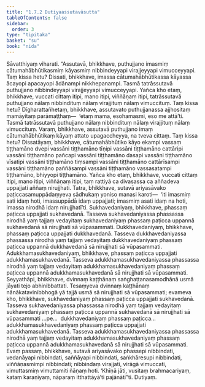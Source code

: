 ```yaml
---
title: "1.7.2 Dutiyaassutavāsutta"
tableOfContents: false
sidebar:
  order: 3
type: "tipitaka"
basket: "su"
book: "nida"
---
```



<DynamicBreadcrumb />

<Division number="62" book="nida" bookNo="12" page="320">

<Paragraph number="443" book="nida">
Sāvatthiyaṃ viharati. “Assutavā, bhikkhave, puthujjano imasmiṃ cātumahābhūtikasmiṃ kāyasmiṃ nibbindeyyapi virajjeyyapi vimucceyyapi. Taṃ kissa hetu? Dissati, bhikkhave, imassa cātumahābhūtikassa kāyassa ācayopi apacayopi ādānampi nikkhepanampi. Tasmā tatrāssutavā puthujjano nibbindeyyapi virajjeyyapi vimucceyyapi. Yañca kho etaṃ, bhikkhave, vuccati cittaṃ itipi, mano itipi, viññāṇaṃ itipi, tatrāssutavā puthujjano nālaṃ nibbindituṃ nālaṃ virajjituṃ nālaṃ vimuccituṃ. Taṃ kissa hetu? Dīgharattañhetaṃ, bhikkhave, assutavato puthujjanassa ajjhositaṃ mamāyitaṃ parāmaṭṭhaṃ—  ‘etaṃ mama, esohamasmi, eso me attā’ti. Tasmā tatrāssutavā puthujjano nālaṃ nibbindituṃ nālaṃ virajjituṃ nālaṃ vimuccituṃ.
</Paragraph>

<Paragraph number="444" book="nida">
Varaṃ, bhikkhave, assutavā puthujjano imaṃ cātumahābhūtikaṃ kāyaṃ attato upagaccheyya, na tveva cittaṃ. Taṃ kissa hetu? Dissatāyaṃ, bhikkhave, cātumahābhūtiko kāyo ekampi vassaṃ tiṭṭhamāno dvepi vassāni tiṭṭhamāno tīṇipi vassāni tiṭṭhamāno cattāripi vassāni tiṭṭhamāno pañcapi vassāni tiṭṭhamāno dasapi vassāni tiṭṭhamāno vīsatipi vassāni tiṭṭhamāno tiṃsampi vassāni tiṭṭhamāno cattārīsampi vassāni tiṭṭhamāno paññāsampi vassāni tiṭṭhamāno vassasatampi tiṭṭhamāno, bhiyyopi tiṭṭhamāno. Yañca kho etaṃ, bhikkhave, vuccati cittaṃ itipi, mano itipi, viññāṇaṃ itipi, taṃ rattiyā ca divasassa ca aññadeva uppajjati aññaṃ nirujjhati.
</Paragraph>

<Paragraph number="445" book="nida">
Tatra, bhikkhave, sutavā ariyasāvako paṭiccasamuppādaṃyeva sādhukaṃ yoniso manasi karoti—  ‘iti imasmiṃ sati idaṃ hoti, imassuppādā idaṃ uppajjati; imasmiṃ asati idaṃ na hoti, imassa nirodhā idaṃ nirujjhatī’ti. Sukhavedaniyaṃ, bhikkhave, phassaṃ paṭicca uppajjati sukhavedanā. Tasseva sukhavedaniyassa phassassa nirodhā yaṃ tajjaṃ vedayitaṃ sukhavedaniyaṃ phassaṃ paṭicca uppannā sukhavedanā sā nirujjhati sā vūpasammati. Dukkhavedaniyaṃ, bhikkhave, phassaṃ paṭicca uppajjati dukkhavedanā. Tasseva dukkhavedaniyassa phassassa nirodhā yaṃ tajjaṃ vedayitaṃ dukkhavedaniyaṃ phassaṃ paṭicca uppannā dukkhavedanā sā nirujjhati sā vūpasammati. Adukkhamasukhavedaniyaṃ, bhikkhave, phassaṃ paṭicca uppajjati adukkhamasukhavedanā. Tasseva adukkhamasukhavedaniyassa phassassa nirodhā yaṃ tajjaṃ vedayitaṃ adukkhamasukhavedaniyaṃ phassaṃ paṭicca uppannā adukkhamasukhavedanā sā nirujjhati sā vūpasammati.
</Paragraph>

<Paragraph number="446" book="nida">
Seyyathāpi, bhikkhave, dvinnaṃ kaṭṭhānaṃ saṅghaṭṭanasamodhānā usmā jāyati tejo abhinibbattati. Tesaṃyeva dvinnaṃ kaṭṭhānaṃ nānākatavinibbhogā yā tajjā usmā sā nirujjhati sā vūpasammati; evameva kho, bhikkhave, sukhavedaniyaṃ phassaṃ paṭicca uppajjati sukhavedanā. Tasseva sukhavedaniyassa phassassa nirodhā yaṃ tajjaṃ vedayitaṃ sukhavedaniyaṃ phassaṃ paṭicca uppannā sukhavedanā sā nirujjhati sā vūpasammati …pe…  dukkhavedaniyaṃ phassaṃ paṭicca…  adukkhamasukhavedaniyaṃ phassaṃ paṭicca uppajjati adukkhamasukhavedanā. Tasseva adukkhamasukhavedaniyassa phassassa nirodhā yaṃ tajjaṃ vedayitaṃ adukkhamasukhavedaniyaṃ phassaṃ paṭicca uppannā adukkhamasukhavedanā sā nirujjhati sā vūpasammati.
</Paragraph>

<Paragraph number="447" book="nida">
Evaṃ passaṃ, bhikkhave, sutavā ariyasāvako phassepi nibbindati, vedanāyapi nibbindati, saññāyapi nibbindati, saṅkhāresupi nibbindati, viññāṇasmimpi nibbindati; nibbindaṃ virajjati, virāgā vimuccati, vimuttasmiṃ vimuttamiti ñāṇaṃ hoti. ‘Khīṇā jāti, vusitaṃ brahmacariyaṃ, kataṃ karaṇīyaṃ, nāparaṃ itthattāyā’ti pajānātī”ti.

</Paragraph>
</Division>

<Paragraph number="448" type="center" book="nida">
Dutiyaṃ.
</Paragraph>
